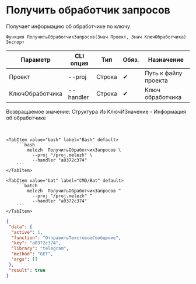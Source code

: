 ﻿---
sidebar_position: 3
description: Получить обработчик запросов и другие функции для работы с Melezh в Открытом пакете интеграций - бесплатной open-source библиотеке интеграций для 1С:Предприятие 8, OneScript и CLI
keywords: [1C, 1С, 1С:Предприятие, 1С:Предприятие 8.3, API, Интеграция, Сервисы, Обмен, OneScript, CLI]
---


# Получить обработчик запросов
 Получает информацию об обработчике по ключу



`Функция ПолучитьОбработчикЗапросов(Знач Проект, Знач КлючОбработчика) Экспорт`

  | Параметр | CLI опция | Тип | Обяз. | Назначение |
  |-|-|-|-|-|
  | Проект | --proj | Строка | &#x2714; | Путь к файлу проекта |
  | КлючОбработчика | --handler | Строка | &#x2714; | Ключ обработчика |

  
  Возвращаемое значение:   Структура Из КлючИЗначение - Информация об обработчике

<br/>



    

 <Tabs>
  
    <TabItem value="bash" label="Bash" default>
        ```bash
            melezh  ПолучитьОбработчикЗапросов \
              --proj "/proj.melezh" \
              --handler "a0372c374"
        ```
    </TabItem>
  
    <TabItem value="bat" label="CMD/Bat" default>
        ```batch
            melezh  ПолучитьОбработчикЗапросов ^
              --proj "/proj.melezh" ^
              --handler "a0372c374"
        ```
    </TabItem>
</Tabs>

```json title="Результат"
{
 "data": {
  "active": 1,
  "function": "ОтправитьТекстовоеСообщение",
  "key": "a0372c374",
  "library": "telegram",
  "method": "GET",
  "args": []
 },
 "result": true
}
```
